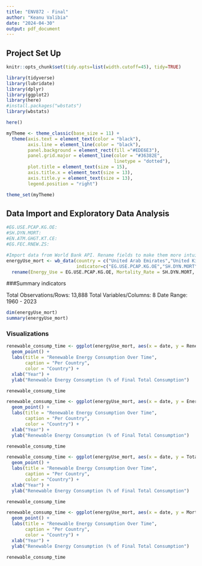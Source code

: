 ```yaml
---
title: "ENV872 - Final"
author: "Keanu Valibia"
date: "2024-04-30"
output: pdf_document
---
```


\tableofcontents
\tableoffigures

## Project Set Up

```r

knitr::opts_chunk$set(tidy.opts=list(width.cutoff=45), tidy=TRUE)

```

```r

library(tidyverse)
library(lubridate)
library(dplyr)
library(ggplot2)
library(here)
#install.packages("wbstats")
library(wbstats)

here()

myTheme <- theme_classic(base_size = 11) +
  theme(axis.text = element_text(color = "black"),
        axis.line = element_line(color = "black"),
        panel.background = element_rect(fill ="#EDE6E3"),  
        panel.grid.major = element_line(color = "#36382E",  
                                        linetype = "dotted"),  
        plot.title = element_text(size = 15),  
        axis.title.x = element_text(size = 13),  
        axis.title.y = element_text(size = 13),
        legend.position = "right")

theme_set(myTheme)

```

## Data Import and Exploratory Data Analysis

```r

#EG.USE.PCAP.KG.OE: 
#SH.DYN.MORT: 
#EN.ATM.GHGT.KT.CE: 
#EG.FEC.RNEW.ZS: 

#Import data from World Bank API. Rename fields to make them more intuitive
energyUse_mort <- wb_data(country = c("United Arab Emirates","United Kingdom","Argentina", "Japan", "Italy", "United States"),
                          indicator=c("EG.USE.PCAP.KG.OE","SH.DYN.MORT","EN.ATM.GHGT.KT.CE","EG.FEC.RNEW.ZS"), start_date = 1990, end_date = 2020) %>%
  rename(Energy_Use = EG.USE.PCAP.KG.OE, Mortality_Rate = SH.DYN.MORT, Total_GHG_Emissions = EN.ATM.GHGT.KT.CE, Renewable_Consump = EG.FEC.RNEW.ZS)

```

###Summary indicators

Total Observations/Rows: 13,888
Total Variables/Columns: 8
Date Range: 1960 - 2023

```r

dim(energyUse_mort)
summary(energyUse_mort)

```

### Visualizations

```r

renewable_consump_time <- ggplot(energyUse_mort, aes(x = date, y = Renewable_Consump, color = country)) +
  geom_point() + 
  labs(title = "Renewable Energy Consumption Over Time",
       caption = "Per Country",
       color = "Country") +
  xlab("Year") +
  ylab("Renewable Energy Consumption (% of Final Total Consumption")

renewable_consump_time

renewable_consump_time <- ggplot(energyUse_mort, aes(x = date, y = Energy_Use, color = country)) +
  geom_point() + 
  labs(title = "Renewable Energy Consumption Over Time",
       caption = "Per Country",
       color = "Country") +
  xlab("Year") +
  ylab("Renewable Energy Consumption (% of Final Total Consumption")

renewable_consump_time

renewable_consump_time <- ggplot(energyUse_mort, aes(x = date, y = Total_GHG_Emissions, color = country)) +
  geom_point() + 
  labs(title = "Renewable Energy Consumption Over Time",
       caption = "Per Country",
       color = "Country") +
  xlab("Year") +
  ylab("Renewable Energy Consumption (% of Final Total Consumption")

renewable_consump_time

renewable_consump_time <- ggplot(energyUse_mort, aes(x = date, y = Mortality_Rate, color = country)) +
  geom_point() + 
  labs(title = "Renewable Energy Consumption Over Time",
       caption = "Per Country",
       color = "Country") +
  xlab("Year") +
  ylab("Renewable Energy Consumption (% of Final Total Consumption")

renewable_consump_time

```

